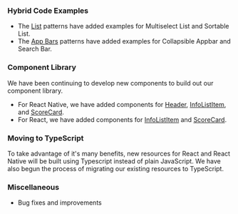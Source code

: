 ### Hybrid Code Examples

-   The [List](/patterns/lists) patterns have added examples for Multiselect List and Sortable List.
-   The [App Bars](/patterns/appbar) patterns have added examples for Collapsible Appbar and Search Bar.

### Component Library

We have been continuing to develop new components to build out our component library.

-   For React Native, we have added components for [Header](https://github.com/brightlayer-ui/react-native-component-library/blob/dev/docs/Header.md), [InfoListItem](https://github.com/brightlayer-ui/react-native-component-library/blob/dev/docs/InfoListItem.md), and [ScoreCard](https://github.com/brightlayer-ui/react-native-component-library/blob/dev/docs/ScoreCard.md).
-   For React, we have added components for [InfoListItem](https://brightlayer-ui-components.github.io/react/components/info-list-item) and [ScoreCard](https://brightlayer-ui-components.github.io/react/components/score-card).

### Moving to TypeScript

To take advantage of it's many benefits, new resources for React and React Native will be built using Typescript instead of plain JavaScript. We have also begun the process of migrating our existing resources to TypeScript.

### Miscellaneous

-   Bug fixes and improvements
